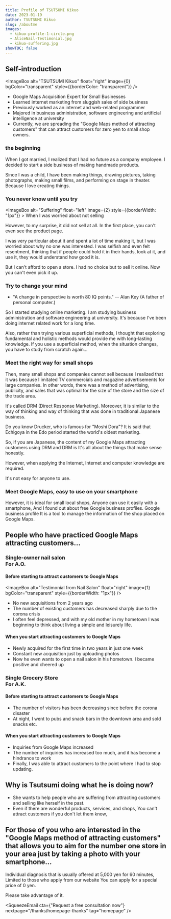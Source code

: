 ```yaml
---
title: Profile of TSUTSUMI Kikuo
date: 2023-01-19
author: TSUTSUMI Kikuo
slug: /aboutme
images: 
  - kikuo-profile-1-circle.png
  - AliceNail-Testimonial.jpg
  - kikuo-suffering.jpg
showTOC: false
---
```

## Self-introduction

<ImageBox alt="TSUTSUMI Kikuo" float="right" 
       image={0} bgColor="transparent"
       style={{borderColor: "transparent"}} />

- Google Maps Acquisition Expert for Small Businesses
- Learned internet marketing from sluggish sales of side business
- Previously worked as an internet and web-related programmer
- Majored in business administration, software engineering and artificial intelligence at university
- Currently, we are spreading the "Google Maps method of attracting customers" that can attract customers for zero yen to small shop owners.

### the beginning

When I got married, I realized that I had no future as a company employee.
I decided to start a side business of making handmade products.

Since I was a child, I have been making things, drawing pictures, taking photographs, making small films, and performing on stage in theater.
Because I love creating things.

### You never know until you try

<ImageBox alt="Suffering" float="left" image={2}
	  style={{borderWidth: "1px"}} >
<footnote>When I was worried about not selling</footnote>
</ImageBox>

However, to my surprise, it did not sell at all. In the first place, you can't even see the product page.

I was very particular about it and spent a lot of time making it, but I was worried about why no one was interested.
I was selfish and even felt resentment, thinking that if people could hold it in their hands, look at it, and use it, they would understand how good it is.

But I can't afford to open a store.
I had no choice but to sell it online.
Now you can't even pick it up.

### Try to change your mind
- "A change in perspective is worth 80 IQ points." -- Alan Key (A father of personal computer.)

So I started studying online marketing.
I am studying business administration and software engineering at university.
It's because I've been doing internet related work for a long time.

Also, rather than trying various superficial methods, I thought that exploring fundamental and holistic methods would provide me with long-lasting knowledge.
If you use a superficial method, when the situation changes, you have to study from scratch again...

### Meet the right way for small shops

Then, many small shops and companies cannot sell because
I realized that it was because I imitated TV commercials and magazine advertisements for large companies.
In other words, there was a method of advertising, publicity, and sales that was optimal for the size of the store and the size of the trade area.

It's called DRM (Direct Response Marketing).
Moreover, it is similar to the way of thinking and way of thinking that was done in traditional Japanese business.

Do you know Drucker, who is famous for "Moshi Dora"?
It is said that Echigoya in the Edo period started the world's oldest marketing.

So, if you are Japanese, the content of my Google Maps attracting customers using DRM and DRM is
It's all about the things that make sense honestly.

However, when applying the Internet,
Internet and computer knowledge are required.

It's not easy for anyone to use.

### Meet Google Maps, easy to use on your smartphone

However, it is ideal for small local shops,
Anyone can use it easily with a smartphone,
And I found out about free Google business profiles.
Google business profile
It is a tool to manage the information of the shop placed on Google Maps.

## People who have practiced Google Maps attracting customers...

### Single-owner nail salon<br/> For A.O.

#### Before starting to attract customers to Google Maps

<ImageBox alt="Testimonial from Nail Salon" float="right"
       image={1} bgColor="transparent"
       style={{borderWidth: "1px"}} />

* No new acquisitions from 2 years ago
* The number of existing customers has decreased sharply due to the corona crisis
* I often feel depressed, and with my old mother in my hometown
  I was beginning to think about living a simple and leisurely life.

#### When you start attracting customers to Google Maps

* Newly acquired for the first time in two years in just one week
* Constant new acquisition just by uploading photos
* Now he even wants to open a nail salon in his hometown.
  I became positive and cheered up

### Single Grocery Store<br/> For A.K.

#### Before starting to attract customers to Google Maps

* The number of visitors has been decreasing since before the corona disaster
* At night, I went to pubs and snack bars in the downtown area and sold snacks etc.

#### When you start attracting customers to Google Maps

* Inquiries from Google Maps increased
* The number of inquiries has increased too much, and it has become a hindrance to work
* Finally, I was able to attract customers to the point where I had to stop updating.

## Why is Tsutsumi doing what he is doing now?

* She wants to help people who are suffering from attracting customers and selling like herself in the past.
* Even if there are wonderful products, services, and shops,
  You can't attract customers if you don't let them know,

## For those of you who are interested in the "Google Maps method of attracting customers" that allows you to aim for the number one store in your area just by taking a photo with your smartphone...

Individual diagnosis that is usually offered at 5,000 yen for 60 minutes,
Limited to those who apply from our website
You can apply for a special price of 0 yen.

Please take advantage of it.

<SqueezeEmail cta={"Request a free consultation now"}
          nextpage="/thanks/homepage-thanks"
          tag="homepage"
        />
